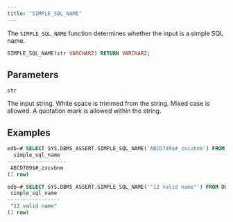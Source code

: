 ```yaml
---
title: "SIMPLE_SQL_NAME"
---
```


The `SIMPLE_SQL_NAME` function determines whether the input is a simple SQL name. 


```sql
SIMPLE_SQL_NAME(str VARCHAR2) RETURN VARCHAR2;
```

## Parameters

`str`

 The input string. White space is trimmed from the string. Mixed case is allowed. A quotation mark is allowed within the string.

## Examples

```sql
edb=# SELECT SYS.DBMS_ASSERT.SIMPLE_SQL_NAME('ABCD789$#_zxcvbnm') FROM DUAL;
  simple_sql_name  
-------------------
 ABCD789$#_zxcvbnm
(1 row)

edb=# SELECT SYS.DBMS_ASSERT.SIMPLE_SQL_NAME('"12 valid name"') FROM DUAL;
 simple_sql_name 
-----------------
 "12 valid name"
(1 row)
```
